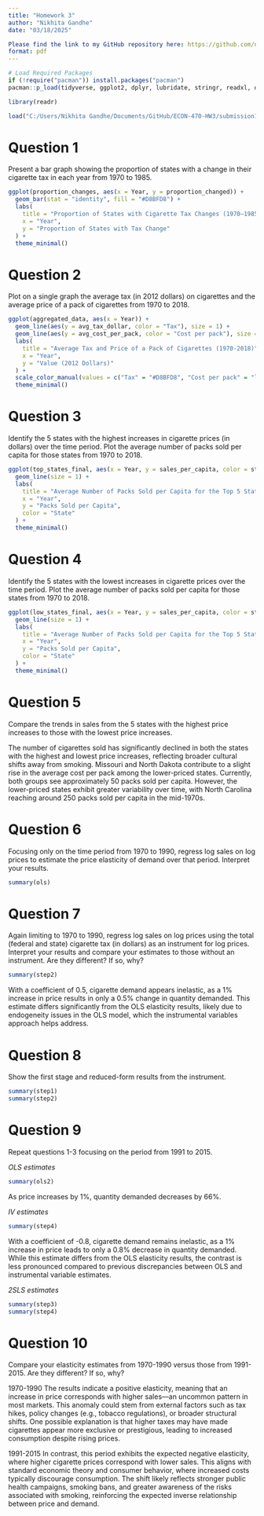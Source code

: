 ```yaml
---
title: "Homework 3"
author: "Nikhita Gandhe"
date: "03/18/2025"

Please find the link to my GitHub repository here: https://github.com/nsgand2/ECON-470-HW3.git  
format: pdf
---
```


```r
# Load Required Packages
if (!require("pacman")) install.packages("pacman")
pacman::p_load(tidyverse, ggplot2, dplyr, lubridate, stringr, readxl, data.table, gdata, fixest)

library(readr)

load("C:/Users/Nikhita Gandhe/Documents/GitHub/ECON-470-HW3/submission1/hw_workspace.Rdata")

```

# Question 1

Present a bar graph showing the proportion of states with a change in their cigarette tax in each year from 1970 to 1985.

```r

ggplot(proportion_changes, aes(x = Year, y = proportion_changed)) +
  geom_bar(stat = "identity", fill = "#D8BFD8") +
  labs(
    title = "Proportion of States with Cigarette Tax Changes (1970–1985)",
    x = "Year",
    y = "Proportion of States with Tax Change"
  ) +
  theme_minimal()

```

# Question 2

Plot on a single graph the average tax (in 2012 dollars) on cigarettes and the average price of a pack of cigarettes from 1970 to 2018.

```r

ggplot(aggregated_data, aes(x = Year)) + 
  geom_line(aes(y = avg_tax_dollar, color = "Tax"), size = 1) + 
  geom_line(aes(y = avg_cost_per_pack, color = "Cost per pack"), size = 1) + 
  labs(
    title = "Average Tax and Price of a Pack of Cigarettes (1970-2018)",
    x = "Year",
    y = "Value (2012 Dollars)"
  ) + 
  scale_color_manual(values = c("Tax" = "#D8BFD8", "Cost per pack" = "lightblue")) + 
  theme_minimal()

```

# Question 3

Identify the 5 states with the highest increases in cigarette prices (in dollars) over the time period. Plot the average number of packs sold per capita for those states from 1970 to 2018.

```r

ggplot(top_states_final, aes(x = Year, y = sales_per_capita, color = state)) +
  geom_line(size = 1) +
  labs(
    title = "Average Number of Packs Sold per Capita for the Top 5 States with the Highest Price Increase (1970-2018)",
    x = "Year",
    y = "Packs Sold per Capita",
    color = "State"
  ) +
  theme_minimal()

```

# Question 4

Identify the 5 states with the lowest increases in cigarette prices over the time period. Plot the average number of packs sold per capita for those states from 1970 to 2018.

```r

ggplot(low_states_final, aes(x = Year, y = sales_per_capita, color = state)) +
  geom_line(size = 1) +
  labs(
    title = "Average Number of Packs Sold per Capita for the Top 5 States with the Highest Price Increase (1970-2018)",
    x = "Year",
    y = "Packs Sold per Capita",
    color = "State"
  ) +
  theme_minimal()

```

# Question 5

Compare the trends in sales from the 5 states with the highest price increases to those with the lowest price increases.

The number of cigarettes sold has significantly declined in both the states with the highest and lowest price increases, reflecting broader cultural shifts away from smoking. Missouri and North Dakota contribute to a slight rise in the average cost per pack among the lower-priced states. Currently, both groups see approximately 50 packs sold per capita. However, the lower-priced states exhibit greater variability over time, with North Carolina reaching around 250 packs sold per capita in the mid-1970s.

# Question 6

Focusing only on the time period from 1970 to 1990, regress log sales on log prices to estimate the price elasticity of demand over that period. Interpret your results.

```r

summary(ols)

```

# Question 7

Again limiting to 1970 to 1990, regress log sales on log prices using the total (federal and state) cigarette tax (in dollars) as an instrument for log prices. Interpret your results and compare your estimates to those without an instrument. Are they different? If so, why?

```r

summary(step2)

```

With a coefficient of 0.5, cigarette demand appears inelastic, as a 1% increase in price results in only a 0.5% change in quantity demanded. This estimate differs significantly from the OLS elasticity results, likely due to endogeneity issues in the OLS model, which the instrumental variables approach helps address.

# Question 8

Show the first stage and reduced-form results from the instrument.

```r

summary(step1)
summary(step2)

```

# Question 9

Repeat questions 1-3 focusing on the period from 1991 to 2015.

*OLS estimates* 
```r

summary(ols2)

```

As price increases by 1%, quantity demanded decreases by 66%.

*IV estimates*

```r

summary(step4)

```

With a coefficient of -0.8, cigarette demand remains inelastic, as a 1% increase in price leads to only a 0.8% decrease in quantity demanded. While this estimate differs from the OLS elasticity results, the contrast is less pronounced compared to previous discrepancies between OLS and instrumental variable estimates.

*2SLS estimates*
```r

summary(step3)
summary(step4)

```


# Question 10 

Compare your elasticity estimates from 1970-1990 versus those from 1991-2015. Are they different? If so, why?


1970-1990 The results indicate a positive elasticity, meaning that an increase in price corresponds with higher sales—an uncommon pattern in most markets. This anomaly could stem from external factors such as tax hikes, policy changes (e.g., tobacco regulations), or broader structural shifts. One possible explanation is that higher taxes may have made cigarettes appear more exclusive or prestigious, leading to increased consumption despite rising prices.
 
1991-2015 In contrast, this period exhibits the expected negative elasticity, where higher cigarette prices correspond with lower sales. This aligns with standard economic theory and consumer behavior, where increased costs typically discourage consumption. The shift likely reflects stronger public health campaigns, smoking bans, and greater awareness of the risks associated with smoking, reinforcing the expected inverse relationship between price and demand.